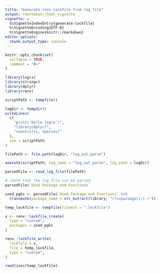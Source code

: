 ```yaml
---
title: "Generate renv lockfile from log file"
output: rmarkdown::html_vignette
vignette: >
  %\VignetteIndexEntry{generate-lockfile}
  %\VignetteEncoding{UTF-8}
  %\VignetteEngine{knitr::rmarkdown}
editor_options: 
  chunk_output_type: console
---
```


```r
knitr::opts_chunk$set(
  collapse = TRUE,
  comment = "#>"
)
```

```r
library(logrx)
library(stringr)
library(dplyr)
library(renv)
```


```r
scriptPath <- tempfile()

logDir <- tempdir()
writeLines(
  c(
    "print('hello logrx')", 
    "library(dplyr)",
    "count(iris, Species)"
  ),
  con = scriptPath
)

filePath <- file.path(logDir, "log_out_parse")

axecute(scriptPath, log_name = "log_out_parse", log_path = logDir)

parsedFile <- read_log_file(filePath)
```


```r
# check that the log file can be parsed
parsedFile$`Used Package and Functions`
```

```r
used_pgks <- parsedFile$`Used Package and Functions` %>%
  transmute(package_name = str_extract(library, "(?<=package\\:).+"))

temp_lockfile <- tempfile(fileext = ".lockfile")

x <- renv::lockfile_create(
  type = "custom",
  packages = used_pgks
)

renv::lockfile_write(
  lockfile = x,
  file = temp_lockfile,
  type = "custom",
)

readlines(temp_lockfile)
```

